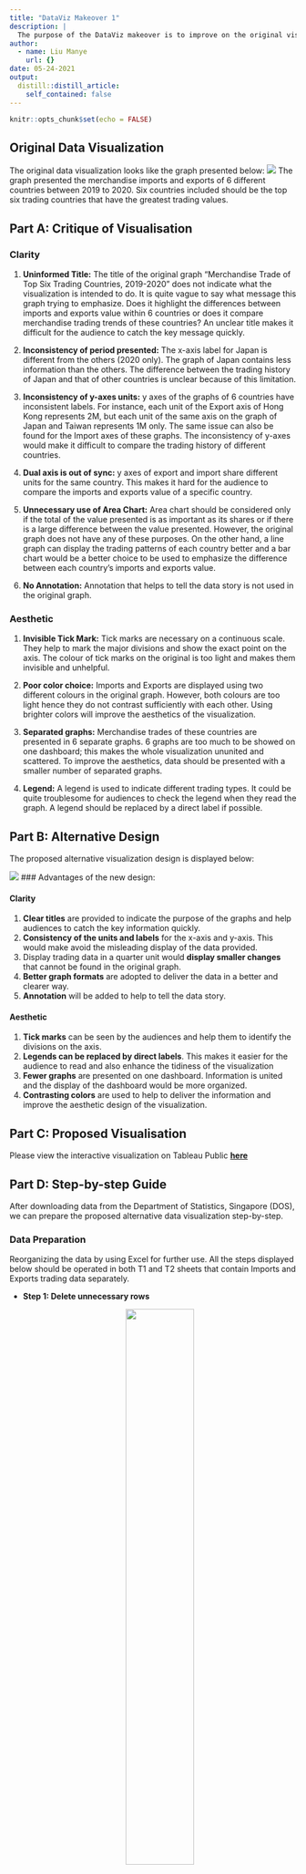 ```yaml
---
title: "DataViz Makeover 1"
description: |
  The purpose of the DataViz makeover is to improve on the original visualization.
author:
  - name: Liu Manye
    url: {}
date: 05-24-2021
output:
  distill::distill_article:
    self_contained: false
---
```



```r
knitr::opts_chunk$set(echo = FALSE)
```

## Original Data Visualization

The original data visualization looks like the graph presented below:
![](img/image01.jpg)
The graph presented the merchandise imports and exports of 6 different countries between 2019 to 2020. Six countries included should be the top six trading countries that have the greatest trading values. 


## Part A: Critique of Visualisation

### Clarity

1. **Uninformed Title:** The title of the original graph “Merchandise Trade of Top Six Trading Countries, 2019-2020” does not indicate what the visualization is intended to do. It is quite vague to say what message this graph trying to emphasize. Does it highlight the differences between imports and exports value within 6 countries or does it compare merchandise trading trends of these countries? An unclear title makes it difficult for the audience to catch the key message quickly. 

2. **Inconsistency of period presented:** The x-axis label for Japan is different from the others (2020 only). The graph of Japan contains less information than the others. The difference between the trading history of Japan and that of other countries is unclear because of this limitation.

3. **Inconsistency of y-axes units:** y axes of the graphs of 6 countries have inconsistent labels. For instance, each unit of the Export axis of Hong Kong represents 2M, but each unit of the same axis on the graph of Japan and Taiwan represents 1M only. The same issue can also be found for the Import axes of these graphs. The inconsistency of y-axes would make it difficult to compare the trading history of different countries.

4. **Dual axis is out of sync:** y axes of export and import share different units for the same country. This makes it hard for the audience to compare the imports and exports value of a specific country.

5. **Unnecessary use of Area Chart:** Area chart should be considered only if the total of the value presented is as important as its shares or if there is a large difference between the value presented. However, the original graph does not have any of these purposes. On the other hand, a line graph can display the trading patterns of each country better and a bar chart would be a better choice to be used to emphasize the difference between each country’s imports and exports value. 

6. **No Annotation:** Annotation that helps to tell the data story is not used in the original graph.


### Aesthetic

1. **Invisible Tick Mark:** Tick marks are necessary on a continuous scale. They help to mark the major divisions and show the exact point on the axis. The colour of tick marks on the original is too light and makes them invisible and unhelpful. 

2. **Poor color choice:** Imports and Exports are displayed using two different colours in the original graph. However, both colours are too light hence they do not contrast sufficiently with each other. Using brighter colors will improve the aesthetics of the visualization. 

3. **Separated graphs:** Merchandise trades of these countries are presented in 6 separate graphs. 6 graphs are too much to be showed on one dashboard; this makes the whole visualization ununited and scattered. To improve the aesthetics, data should be presented with a smaller number of separated graphs.

4. **Legend:** A legend is used to indicate different trading types. It could be quite troublesome for audiences to check the legend when they read the graph. A legend should be replaced by a direct label if possible.



## Part B: Alternative Design

The proposed alternative visualization design is displayed below:

![](img/image02.jpg)
### Advantages of the new design: 

#### Clarity

1. **Clear titles** are provided to indicate the purpose of the graphs and help audiences to catch the key information quickly.
2. **Consistency of the units and labels** for the x-axis and y-axis. This would make avoid the misleading display of the data provided.
3. Display trading data in a quarter unit would **display smaller changes** that cannot be found in the original graph.
4. **Better graph formats** are adopted to deliver the data in a better and clearer way. 
5. **Annotation** will be added to help to tell the data story.

#### Aesthetic

1. **Tick marks** can be seen by the audiences and help them to identify the divisions on the axis.
2. **Legends can be replaced by direct labels**. This makes it easier for the audience to read and also enhance the tidiness of the visualization
3. **Fewer graphs** are presented on one dashboard. Information is united and the display of the dashboard would be more organized.
4. **Contrasting colors** are used to help to deliver the information and improve the aesthetic design of the visualization. 



## Part C: Proposed Visualisation

Please view the interactive visualization on Tableau Public [**here**](https://public.tableau.com/app/profile/manye.liu/viz/DataVisualization_16223090271340/Finallook)



## Part D: Step-by-step Guide
After downloading data from the Department of Statistics, Singapore (DOS), we can prepare the proposed alternative data visualization step-by-step.

### Data Preparation
Reorganizing the data by using Excel for further use. All the steps displayed below should be operated in both T1 and T2 sheets that contain Imports and Exports trading data separately.

* **Step 1: Delete unnecessary rows**
<center>
![](img/image03.jpg){width=50%}
<center>


* **Step 2: Rename undesired data**
Since this DataViz Makeover will only focus on the merchandise trade of the top 6 countries (Mainland China, Malaysia, United States. Taiwan, Japan, and Hong Kong) from the beginning of 2019 to the end of 2020, undesired data should be removed until the sheets look like the image below:
<center>
![](img/image04.jpg){width=70%}


* **Step 3: Reorganizing data**
Tableau recognizes variables by column. Because of this feature, the original data needs to be reorganized. First of all, we need to create a new worksheet named 'Data' in the original excel file.  Add new headers in the Datasheet. There will be in total 4 variables and we should name them “Country”, “Time”, “Imports (K)”, and “Exports (K)”. “K” in the header stands for Thousand Dollars.
Copy data from the original sheets and paste them into Data under corresponding headers. Remember to select the Transpose option while pasting.
In order to let Tableau recognizes the "Time" variable as Date, we need to make sure data under the Time header is in the format of Date.
<center>
![](img/image05.jpg){width=50%}
<center>


* **Step 4: Delete undesired sheets**
Delete Content, T1, and T2 from the file. Only the sheet 'Data' should be kept.


### Importing Data into Tableau

* **Step 1: Open Excel file in Tableau**
After open Tableau, select File from panel above to open the file we prepared:


* **Step 2: Change the data type**
Making sure all the variables are in the correct data types.
‘Country’ should be a string format, recognized as Geographic role in Country. ‘Time’ should be recognized as Date. Exports (K) and Imports (K) should in the format of Number (whole).
<center>
![](img/image07.jpg){width=50%}
<center>



### Creating Worksheets
There are two main purposes of the original graph, hence two worksheets will be created in this DataViz Makeover to ensure the proposed visualization can have all the functions that the original graph has.

#### Worksheet 1: Balance of Trade of the top 6 countries

* **Step 1: Add a new variable**
To draw the first graph, we need to add a new variable in Tableau that represents the Net Exports/ Balance of Trade of 6 selected countries.
Get into the worksheet window, select Analysis > Create Calculated Field. Creating the formula of Net Exports by dragging the existed variables into the newly opened window and name it Net Exports (K): 
<center>
![](img/image08.jpg){width=50%}
<center>

Then we can find a new variable called 'Net Exports (K)' on the left side panel.


* **Step 2: Set up the graph**
Filling the columns and rows using existed variables as the image below. 
Tableau will automatically draw the graph in a horizontal bar format.
<center>
![](img/image09.jpg){width=70%}


* **Step 3: Improve the design**
The following procedures should be performed to improve the design of the graph:

* Coloring the table based on the sum of the Net Exports of each year.Set the colors into a 2 steps color palette. In this way, the bar will be displayed in red if the Net Exports of a particular country are negative and blue otherwise. The two colors selected by Tableau are quite rich and significantly contrast with each other and the background, therefore we will keep the color choice in this way. The color card is going to be hidden from the graph since they are not necessary for the audience.
<center>
![](img/image10.jpg){width=70%}


* Adding mark labels by selecting ‘Sum Net Export (K)’ under Label. Set the font size of the label to 8 and make the text bold. Set the labels into a lighter black so that they would not all the attention from the audience. Mark labels will help to identify the represented value of each bar.


* Sort the graph in a descending order based on the sum of Net Exports values in 2020 (since the data in the latest year could be more important for the users). The will make the graph more organized.


* Formatting the tick marks on the x-axis into a darker black. Net export value is a continuous scale. Thick mark help to show the exact point on the axis.

 
* Add title ‘Balance of Trade of Top 6 Countries (2019-2020)’. The font size is set to be 15 and bold.

 
* Add Annotation by right-clicking the bars that worth attention. The font size of the annotation is set to be 10 and bold. If the important change is an improvement, the annotation would be green. If the change is degeneration, the color of the annotation would be red.

The resultant graph is as follows:
![](img/image12.jpg)

#### Worksheet 2: Comparison of the Merchandise Trading Patterns of Top 6 Countries

* **Step 1: Set up the graph**
Filling the columns and rows using existed variables as the image displayed below. Color the graph based on variable Country. Under Show Me, I selected Line (continuous) try. The resultant graph is shown below:
<center>
![](img/image13.jpg){width=70%}

A line graph has drawn here since we want to compare changes over the same period for all 6 countries. Line graph serves better than bar graph here since it can display some small changes within a period of time.
The data covers merchandise trades over 2 years. In order to catch significant small changes and avoid messiness at the same time, the column is filled with Quarters (Time) instead of Years or Months.



* **Step 2: Improve the design**

The following procedures should be performed to improve the design of the graph:

* Ensure the y-axis for both the Exports and Imports sections share the same range so that the y-axis of the whole visualization is consistent. To achieve this, I set a fixed range for both y-axes as follows:
<center>
![](img/image14.jpg){width=50%}


* Reset the color of Malaysia to purple since the turquoise color originally chosen by Tableau does not efficiently contrast to some other colors in the graph (such as green and blue). Colors that strongly contrast with each other would help the users to read and compare the trading patterns of different countries. 
<center>
![](img/image15.jpg){width=50%}


* Adding labels and removing legend from the graph. Select ‘Country’ under Label and set the font size to 8 and bold. Make sure the label matches the mark color so audiences would know which line it indicates. A direct label is more convenient to read compares to legend.
<center>
![](img/image16.jpg){width=50%}

* Formatting the tick marks on the axis into a darker black. Net exports value and Time are both continuous scales. Thick mark necessary for continuous scales.
 
* Add title ‘Merchandise Trading Patterns of Top 6 Countries (2019-2020)’. The font size is set to be 15 and bold.
 
* Add annotation to emphasize the main finding of the graph. The font size of the annotation is set to be 8 and bold.

The resultant graph is as follows:
![](img/image17.jpg)

### Creating Dashborad
To display both worksheets on a single page, we need to create a new dashboard. 
The final look of the dashboard is presented below:
![](img/image19.jpg)

## Part E: Main Observations from New Visualization

1. Based on the graph **Balance of Trade of Top 6 Countries (2019-2020)**, the balance of trade of these countries can be analyzed.

* Hong Kong is always the one that has the greatest trade surplus (Exports > Imports) and Taiwan is the one that always has the greatest trade deficits (Exports <Imports). The abnormal trade surplus and deficits figure indicate there is a trade imbalance in these two regions. Taiwan kept having huge deficits means its national income flowed aboard and its economic performance is weakened during these two years.  Investors who are considering investing in Taiwanese business or currency may need to put more thought into their decisions. On the other hand, the giant trade surplus of Hong Kong can also be seen from the graph Merchandise Trading Patterns of Top 6 Countries (2019-2020). Throughout the past two years, Hong Kong can be ranked second when it comes to export value, but the value of its imports is always significantly smaller than the others. Always having a huge surplus does not necessarily be a good sign. It means Hong Kong strongly reliant on foreign trade. The economic growth of Hong Kong could be unstable since it is easily affected.

* Mainland China kept having a good proportion of trade surplus in two consecutive years. This indicates the economic growth of Mainland China is quite healthy and sustainable compares to the others.

* There is a tremendous increment in the Net Exports of the United States from 2019 to 2020. It increased from a deficit of 14,400,862 thousand dollars to a surplus of 5,674,400 thousand dollars. This abnormally fast improvement may worth people’s attention and further study could be done to explore the reason behind it.

* While all the other countries are having increases in their net exports, Malaysia and Taiwan still experienced deterioration in their trade deficits. Especially for Malaysia, which experienced a 1494.93% increment in its trade deficits. This could be an indication of Malaysia’s poor economic performance in 2020.

2. Based on the graph **Merchandise Trading Patterns of Top 6 Countries (2019-2020)**, the historical trading patterns of these countries can be compared and analyzed.

* Mainland China almost maintains 1st position for both the sum of the exports and imports value throughout these two years. This most likely thanks to its great population base.

* Many big-sized fluctuations occur since the fourth quarter of 2019. Both Mainland China and Malaysia had a huge decrease in their exports and imports value. China successfully stopped the decreasing trend after 1 quarter of the time, but around 4758 million dollars of exports was already lost. However, Malaysia’s trading trend kept decreasing for half a year and around 5918 million dollars of export value was reduced. This also explained why Malaysia is the only country that had a negative growth rate in these two years. The United States, on the other hand, had an abnormal increment in the value of its exports after 2019 Q4. The different experiences of these three countries during this period require further research to be explained. 

* Mainland China, The United States, and Malaysia also had more fluctuated patterns compare to the other 3 countries in the past two years.















